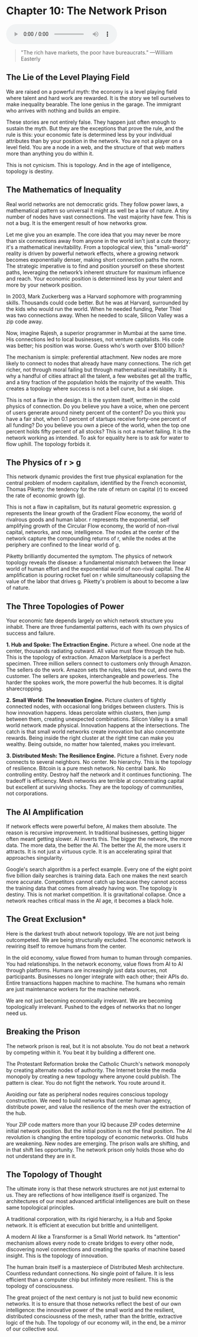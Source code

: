 # Chapter 10: The Network Prison

<audio controls className="w-full mt-6">
  <source
    src="https://storage.googleapis.com/webstatics.ii.inc/Chapter-10-TLE.mp3"
    type="audio/mp3"
  />
</audio>

> "The rich have markets, the poor have bureaucrats."
> —William Easterly

## The Lie of the Level Playing Field

We are raised on a powerful myth: the economy is a level playing field where talent and hard work are rewarded. It is the story we tell ourselves to make inequality bearable. The lone genius in the garage. The immigrant who arrives with nothing and builds an empire.

These stories are not entirely false. They happen just often enough to sustain the myth. But they are the exceptions that prove the rule, and the rule is this: your economic fate is determined less by your individual attributes than by your position in the network. You are not a player on a level field. You are a node in a web, and the structure of that web matters more than anything you do within it.

This is not cynicism. This is topology. And in the age of intelligence, topology is destiny.

## The Mathematics of Inequality

Real world networks are not democratic grids. They follow power laws, a mathematical pattern so universal it might as well be a law of nature. A tiny number of nodes have vast connections. The vast majority have few. This is not a bug. It is the emergent result of how networks grow.

Let me give you an example. The core idea that you may never be more than six connections away from anyone in the world isn't just a cute theory; it's a mathematical inevitability. From a topological view, this "small-world" reality is driven by powerful network effects, where a growing network becomes exponentially denser, making short connection paths the norm. The strategic imperative is to find and position yourself on these shortest paths, leveraging the network’s inherent structure for maximum influence and reach. Your economic position is determined less by your talent and more by your network position.

In 2003, Mark Zuckerberg was a Harvard sophomore with programming skills. Thousands could code better. But he was at Harvard, surrounded by the kids who would run the world. When he needed funding, Peter Thiel was two connections away. When he needed to scale, Silicon Valley was a zip code away.

Now, imagine Rajesh, a superior programmer in Mumbai at the same time. His connections led to local businesses, not venture capitalists. His code was better; his position was worse. Guess who's worth over $100 billion?

The mechanism is simple: preferential attachment. New nodes are more likely to connect to nodes that already have many connections. The rich get richer, not through moral failing but through mathematical inevitability. It is why a handful of cities attract all the talent, a few websites get all the traffic, and a tiny fraction of the population holds the majority of the wealth. This creates a topology where success is not a bell curve, but a ski slope.

This is not a flaw in the design. It is the system itself, written in the cold physics of connection. Do you believe you have a voice, when one percent of users generate around ninety percent of the content? Do you think you have a fair shot, when 0.1 percent of startups receive forty-one percent of all funding? Do you believe you own a piece of the world, when the top one percent holds fifty percent of all stocks? This is not a market failing. It is the network working as intended. To ask for equality here is to ask for water to flow uphill. The topology forbids it.

## The Physics of r > g

This network dynamic provides the first true physical explanation for the central problem of modern capitalism, identified by the French economist, Thomas Piketty: the tendency for the rate of return on capital (r) to exceed the rate of economic growth (g).

This is not a flaw in capitalism, but its natural geometric expression. g represents the linear growth of the Gradient Flow economy, the world of rivalrous goods and human labor. r represents the exponential, self amplifying growth of the Circular Flow economy, the world of non-rival capital, networks, and now, intelligence. The nodes at the center of the network capture the compounding returns of r, while the nodes at the periphery are confined to the linear world of g.

Piketty brilliantly documented the symptom. The physics of network topology reveals the disease: a fundamental mismatch between the linear world of human effort and the exponential world of non-rival capital. The AI amplification is pouring rocket fuel on r while simultaneously collapsing the value of the labor that drives g. Piketty's problem is about to become a law of nature.

## The Three Topologies of Power

Your economic fate depends largely on which network structure you inhabit. There are three fundamental patterns, each with its own physics of success and failure.

**1\. Hub and Spoke: The Extraction Engine.** Picture a wheel. One node at the center, thousands radiating outward. All value must flow through the hub. This is the topology of extraction. Amazon Marketplace is a perfect specimen. Three million sellers connect to customers only through Amazon. The sellers do the work. Amazon sets the rules, takes the cut, and owns the customer. The sellers are spokes, interchangeable and powerless. The harder the spokes work, the more powerful the hub becomes. It is digital sharecropping.

**2\. Small World: The Innovation Engine.** Picture clusters of tightly connected nodes, with occasional long bridges between clusters. This is how innovation happens. Ideas percolate within clusters, then jump between them, creating unexpected combinations. Silicon Valley is a small world network made physical. Innovation happens at the intersections. The catch is that small world networks create innovation but also concentrate rewards. Being inside the right cluster at the right time can make you wealthy. Being outside, no matter how talented, makes you irrelevant.

**3\. Distributed Mesh: The Resilience Engine.** Picture a fishnet. Every node connects to several neighbors. No center. No hierarchy. This is the topology of resilience. Bitcoin is a pure mesh network. No central bank. No controlling entity. Destroy half the network and it continues functioning. The tradeoff is efficiency. Mesh networks are terrible at concentrating capital but excellent at surviving shocks. They are the topology of communities, not corporations.

## The AI Amplification

If network effects were powerful before, AI makes them absolute. The reason is recursive improvement. In traditional businesses, getting bigger often meant getting slower. AI inverts this. The bigger the network, the more data. The more data, the better the AI. The better the AI, the more users it attracts. It is not just a virtuous cycle. It is an accelerating spiral that approaches singularity.

Google's search algorithm is a perfect example. Every one of the eight point five billion daily searches is training data. Each one makes the next search more accurate. Competitors cannot catch up because they cannot access the training data that comes from already having won. The topology is destiny. This is not market competition. It is gravitational collapse. Once a network reaches critical mass in the AI age, it becomes a black hole.

## The Great Exclusion\*

Here is the darkest truth about network topology. We are not just being outcompeted. We are being structurally excluded. The economic network is rewiring itself to remove humans from the center.

In the old economy, value flowed from human to human through companies. You had relationships. In the network economy, value flows from AI to AI through platforms. Humans are increasingly just data sources, not participants. Businesses no longer integrate with each other; their APIs do. Entire transactions happen machine to machine. The humans who remain are just maintenance workers for the machine network.

We are not just becoming economically irrelevant. We are becoming topologically irrelevant. Pushed to the edges of networks that no longer need us.

## Breaking the Prison

The network prison is real, but it is not absolute. You do not beat a network by competing within it. You beat it by building a different one.

The Protestant Reformation broke the Catholic Church's network monopoly by creating alternate nodes of authority. The Internet broke the media monopoly by creating a new topology where anyone could publish. The pattern is clear. You do not fight the network. You route around it.

Avoiding our fate as peripheral nodes requires conscious topology construction. We need to build networks that center human agency, distribute power, and value the resilience of the mesh over the extraction of the hub.

Your ZIP code matters more than your IQ because ZIP codes determine initial network position. But the initial position is not the final position. The AI revolution is changing the entire topology of economic networks. Old hubs are weakening. New nodes are emerging. The prison walls are shifting, and in that shift lies opportunity. The network prison only holds those who do not understand they are in it.

## The Topology of Thought

The ultimate irony is that these network structures are not just external to us. They are reflections of how intelligence itself is organized. The architectures of our most advanced artificial intelligences are built on these same topological principles.

A traditional corporation, with its rigid hierarchy, is a Hub and Spoke network. It is efficient at execution but brittle and unintelligent.

A modern AI like a Transformer is a Small World network. Its "attention" mechanism allows every node to create bridges to every other node, discovering novel connections and creating the sparks of machine based insight. This is the topology of innovation.

The human brain itself is a masterpiece of Distributed Mesh architecture. Countless redundant connections. No single point of failure. It is less efficient than a computer chip but infinitely more resilient. This is the topology of consciousness.

The great project of the next century is not just to build new economic networks. It is to ensure that those networks reflect the best of our own intelligence: the innovative power of the small world and the resilient, distributed consciousness of the mesh, rather than the brittle, extractive logic of the hub. The topology of our economy will, in the end, be a mirror of our collective soul.
